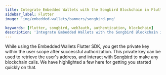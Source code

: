 ```yaml
---
title: Integrate Embedded Wallets with the Songbird Blockchain in Flutter
sidebar_label: Flutter
image: 'img/embedded-wallets/banners/songbird.png'

keywords: [flutter, songbird, web3auth, authentication, blockchain]
description: 'Integrate Embedded Wallets with the Songbird Blockchain in Flutter'
---
```



<SEO
  title="Integrate Embedded Wallets with the Songbird Blockchain in Flutter"
  description="Integrate Embedded Wallets with the Songbird Blockchain in Flutter"
  image="https://docs.metamask.io/img/embedded-wallets/banners/songbird.png"
  slug="/embedded-wallets/connect-blockchain/evm/songbird/flutter"
/>

While using the Embedded Wallets Flutter SDK, you get the private key within the user scope after successful authorization. This private key can be used to retrieve the user's address, and interact with [Songbird](https://www.flare.network) to make any blockchain calls. We have highlighted a few here for getting you started quickly on that.

<EVMInteraction />
